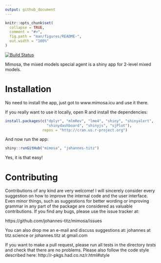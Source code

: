 ```yaml
---
output: github_document
---
```


```r
knitr::opts_chunk$set(
  collapse = TRUE,
  comment = "#>",
  fig.path = "man/figures/README-",
  out.width = "100%"
)
```

[![Build Status](https://travis-ci.org/johannes-titz/mimosa.svg?branch=master)](https://travis-ci.org/johannes-titz/mimosa)

Mimosa, the mixed models special agent is a shiny app for 2-level mixed models. 

# Installation
No need to install the app, just got to www.mimosa.icu and use it there.

If you really want to use it locally, open R and install the dependencies:

```r
install.packages(c("dplyr", "mlmRev", "lme4", "shiny", "shinyalert",
                   "shinydashboard", "shinyjs", "sjPlot"),
                 repos = "http://cran.us.r-project.org")
```

And now run the app:

```r
shiny::runGitHub("mimosa", "johannes-titz")
```

Yes, it is that easy!

<!-- For an introduction to mimosa please check out [@Titz2020]. -->

# Contributing

Contributions of any kind are very welcome! I will sincerely consider every suggestion on how to improve the internal code and the user interface. Even minor things, such as suggestions for better wording or improving grammar in any part of the package are considered as valuable contributions. If you find any bugs, please use the issue tracker at:

https://github.com/johannes-titz/mimosa/issues

You can also drop me an e-mail and discuss suggestions at: johannes at titz.science or johannes.titz at gmail.com

If you want to make a pull request, please run all tests in the directory *tests* and check that there are no problems. Please also follow the code style described here: http://r-pkgs.had.co.nz/r.html#style

<!-- # References -->